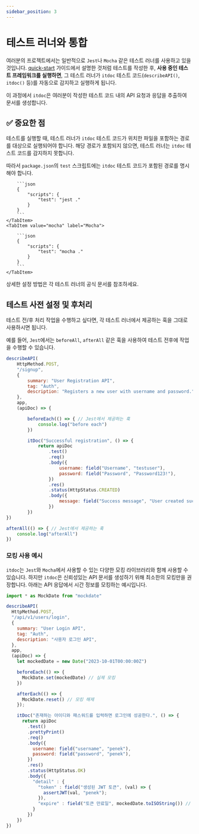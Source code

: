 ```yaml
---
sidebar_position: 3
---
```



# 테스트 러너와 통합

여러분의 프로젝트에서는 일반적으로 `Jest`나 `Mocha` 같은 테스트 러너를 사용하고 있을 것입니다.
[quick-start](quick-start) 가이드에서 설명한 것처럼 테스트를 작성한 후,
**사용 중인 테스트 프레임워크를 실행하면**, 그 테스트 러너가 `itdoc` 테스트 코드(`describeAPI()`, `itdoc()` 등)를 자동으로 감지하고 실행하게 됩니다.

이 과정에서 `itdoc`은 여러분이 작성한 테스트 코드 내의 API 요청과 응답을 추출하여 문서를 생성합니다.

## ✅ 중요한 점

테스트를 실행할 때, 테스트 러너가 `itdoc` 테스트 코드가 위치한 파일을 포함하는 경로를 대상으로 실행되어야 합니다.
해당 경로가 포함되지 않으면, 테스트 러너는 `itdoc` 테스트 코드를 감지하지 못합니다.

따라서 `package.json`의 `test` 스크립트에는 `itdoc` 테스트 코드가 포함된 경로를 명시해야 합니다.

<Tabs>
    <TabItem value="jest" label="Jest" default>

        ```json
        {
            "scripts": {
                "test": "jest ."
            }
        }
        ```
    </TabItem>
    <TabItem value="mocha" label="Mocha">

        ```json
        {
            "scripts": {
                "test": "mocha ."
            }
        }
        ```
    </TabItem>
</Tabs>

상세한 설정 방법은 각 테스트 러너의 공식 문서를 참조하세요.

## 테스트 사전 설정 및 후처리

테스트 전/후 처리 작업을 수행하고 싶다면, 각 테스트 러너에서 제공하는 훅을 그대로 사용하시면 됩니다.

예를 들어, `Jest`에서는 `beforeAll`, `afterAll` 같은 훅을 사용하여 테스트 전후에 작업을 수행할 수 있습니다.

```js
describeAPI(
    HttpMethod.POST,
    "/signup",
    {
        summary: "User Registration API",
        tag: "Auth",
        description: "Registers a new user with username and password.",
    },
    app,
    (apiDoc) => {

        beforeEach(() => { // Jest에서 제공하는 훅
            console.log("before each")
        })

        itDoc("Successful registration", () => {
            return apiDoc
                .test()
                .req()
                .body({
                    username: field("Username", "testuser"),
                    password: field("Password", "Password123!"),
                })
                .res()
                .status(HttpStatus.CREATED)
                .body({
                    message: field("Success message", "User created successfully"),
                })
        })
})

afterAll(() => { // Jest에서 제공하는 훅
    console.log("afterAll")
})
```

### 모킹 사용 예시

`itdoc`는 `Jest`와 `Mocha`에서 사용할 수 있는 다양한 모킹 라이브러리와 함께 사용할 수 있습니다. 하지만 `itdoc`은 신뢰성있는 API 문서를 생성하기 위해 최소한의 모킹만을 권장합니다.
아래는 API 응답에서 시간 정보를 모킹하는 예시입니다.

```js
import * as MockDate from "mockdate"

describeAPI(
  HttpMethod.POST,
  "/api/v1/users/login",
  {
    summary: "User Login API",
    tag: "Auth",
    description: "사용자 로그인 API",
  },
  app,
  (apiDoc) => {
    let mockedDate = new Date("2023-10-01T00:00:00Z")

    beforeEach(() => {
      MockDate.set(mockedDate) // 실제 모킹
    })

    afterEach(() => {
      MockDate.reset() // 모킹 해제
    });

    itDoc("존재하는 아이디와 패스워드를 입력하면 로그인에 성공한다.", () => {
      return apiDoc
        .test()
        .prettyPrint()
        .req()
        .body({
          username: field("username", "penek"),
          password: field("password", "penek"),
        })
        .res()
        .status(HttpStatus.OK)
        .body({
          "detail" : {
            "token" : field("생성된 JWT 토큰", (val) => {
              assertJWT(val, "penek");
            }),
            "expire" : field("토큰 만료일", mockedDate.toISOString()) // 모킹된 시간 정보로 검증
          }
        })
    })
})
```

